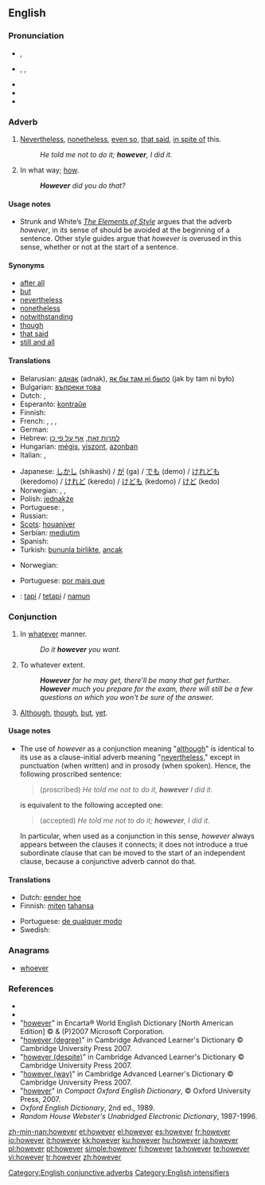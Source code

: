 ==English==

{{rank|father|nor|moment|227|however|enough|quite|brought}}

===Pronunciation===
* {{a|RP}} {{IPA|/hɑʊˈεvə/}}, {{SAMPA|/haU"Ev@/}}
* {{a|US}} {{enPR|houĕvʹər}}, {{IPA|/haʊˈɛvɚ/}}, {{SAMPA|/haU'Ev@`/}}
* {{audio|en-us-however.ogg|Audio (US)}}
* {{rhymes|ɛvə(r)}}
* {{hyphenation|how|ev|er}}

===Adverb===
{{en-adv|-}}

# [[nevertheless|Nevertheless]], [[nonetheless]], [[even so]], [[that said]], [[in spite of]] this.
#: ''He told me not to do it; '''however''', I did it.''
# {{context|chiefly|UK|as an intensified form in interrogatives}} In what way; [[how]].
#: '''''However''' did you do that?''

====Usage notes====
{{unreferenced}}
* {{sense|nevertheless}} Strunk and White’s ''[[w:The Elements of Style|The Elements of Style]]'' argues that the adverb ''however'', in its sense of {{term|nevertheless|lang=en}} should be avoided at the beginning of a sentence. Other style guides<!-- Which ones? --> argue that ''however'' is overused in this sense, whether or not at the start of a sentence.

====Synonyms====
* [[after all]]
* [[but]]
* [[nevertheless]]
* [[nonetheless]]
* [[notwithstanding]]
* [[though]]
* [[that said]]
* [[still and all]]

====Translations====

{{trans-top|nevertheless}}
* Belarusian: [[аднак]] (adnak), [[як бы там ні было]] (jak by tam ni było)
* Bulgarian: [[въпреки това]]
* Dutch: {{t+|nl|daarentegen}}, {{t+|nl|echter}}
* Esperanto: [[kontraŭe]]
* Finnish: {{t+|fi|kuitenkin}}
* French: {{t+|fr|cependant}}, {{t+|fr|pourtant}}, {{t+|fr|néanmoins}}, {{t+|fr|toutefois}}
* German: {{t+|de|jedoch}}
* Hebrew: [[למרות זאת]], [[אף על פי כן]]
* Hungarian: [[mégis]], [[viszont]], [[azonban]]
* Italian: {{t+|it|però}}, {{t+|it|nonostante}}
{{trans-mid}}
* Japanese: [[しかし]] (shikashi) / [[が]] (ga) / [[でも]] (demo) / [[けれども]] (keredomo) / [[けれど]] (keredo) / [[けども]] (kedomo) / [[けど]] (kedo)
* Norwegian: {{t+|no|men}}, {{t|no|imidlertid}}, {{t|no|ikke desto mindre}}
* Polish: [[jednakże]]
* Portuguese: {{t+|pt|no entanto}}, {{t+|pt|entretanto}}
* Russian: {{t+|ru|однако|tr=odnako|sc=Cyrl}}
* [[Scots]]: [[houaniver]]
* Serbian: [[medjutim]]
* Spanish: {{t-|es|sin embargo}}
* Turkish: [[bununla birlikte]], [[ancak]]
{{trans-bottom}}

{{trans-top|intensifier: in what way}}
* Norwegian: {{t|no|imidlertid}}
{{trans-mid}}
* Portuguese: [[por mais que]]
{{trans-bottom}}

{{checktrans-top}}
* {{ttbc|Indonesian}}: [[tapi]] / [[tetapi]] / [[namun]]
{{trans-mid}}
{{trans-bottom}}

===Conjunction===
{{en-conj}}

# In [[whatever]] manner.
#: ''Do it '''however''' you want.''
# To whatever extent.
#: '''''However''' far he may get, there'll be many that get further.''
#: '''''However''' much you prepare for the exam, there will still be a few questions on which you won't be sure of the answer.''
# {{proscribed}} [[although|Although]], [[though]], [[but]], [[yet]].

====Usage notes====
* <p style="margin-top:0;margin-bottom:0">{{sense|although}} The use of ''however'' as a conjunction meaning "[[although]]" is identical to its use as a clause-initial adverb meaning "[[nevertheless]]," except in punctuation (when written) and in prosody (when spoken). Hence, the following proscribed sentence:</p><blockquote style="margin-top:0;margin-bottom:0"><p style="margin-top:0;margin-bottom:0">(proscribed) ''He told me not to do it, '''however''' I did it.''</p></blockquote><p style="margin-top:0;margin-bottom:0">is equivalent to the following accepted one:</p><blockquote style="margin-top:0;margin-bottom:0"><p style="margin-top:0;margin-bottom:0">(accepted) ''He told me not to do it; '''however''', I did it.''</p></blockquote><p style="margin-top:0;margin-bottom:0">In particular, when used as a conjunction in this sense, ''however'' always appears between the clauses it connects; it does not introduce a true subordinate clause that can be moved to the start of an independent clause, because a conjunctive adverb cannot do that.</p>

====Translations====
{{trans-top|in whatever manner}}
* Dutch: [[eender hoe]]
* Finnish: [[miten]] [[tahansa]]
{{trans-mid}}
* Portuguese: [[de qualquer modo]]
* Swedish: {{t-|sv|hur som helst}}
{{trans-bottom}}

===Anagrams===
* [[whoever]]

===References===
* {{R:Webster 1913|however}}
* {{R:Dictionary.com|however}}
* "[http://encarta.msn.com/dictionary_/however.html however]" in Encarta® World English Dictionary [North American Edition] © & (P)2007 Microsoft Corporation.
* "[http://dictionary.cambridge.org/define.asp?key=38295&dict=CALD however (degree)]" in Cambridge Advanced Learner's Dictionary © Cambridge University Press 2007.
* "[http://dictionary.cambridge.org/define.asp?key=38298&dict=CALD however (despite)]" in Cambridge Advanced Learner's Dictionary © Cambridge University Press 2007.
* "[http://dictionary.cambridge.org/define.asp?key=38296&dict=CALD however (way)]" in Cambridge Advanced Learner's Dictionary © Cambridge University Press 2007.
* "[http://www.askoxford.com/concise_oed/however?view=uk however]" in ''Compact Oxford English Dictionary'', © Oxford University Press, 2007.
* ''Oxford English Dictionary'', 2nd ed., 1989.
* ''Random House Webster's Unabridged Electronic Dictionary'', 1987-1996.

[[Category:English conjunctive adverbs]]
[[Category:English intensifiers]]

[[zh-min-nan:however]]
[[et:however]]
[[el:however]]
[[es:however]]
[[fr:however]]
[[io:however]]
[[it:however]]
[[kk:however]]
[[ku:however]]
[[hu:however]]
[[ja:however]]
[[pl:however]]
[[pt:however]]
[[simple:however]]
[[fi:however]]
[[ta:however]]
[[te:however]]
[[vi:however]]
[[tr:however]]
[[zh:however]]
